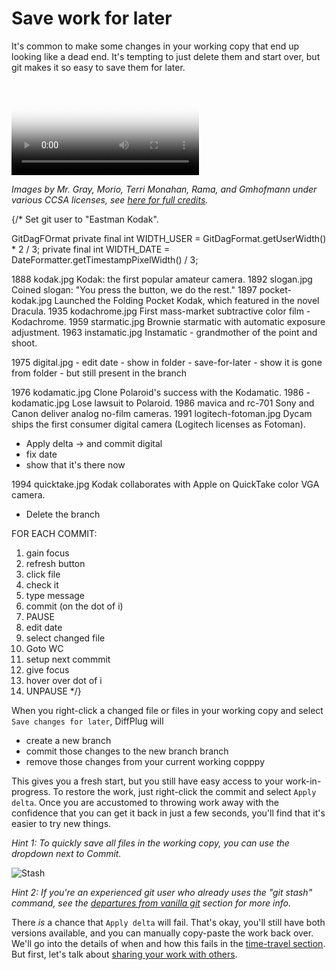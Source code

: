 
# Save work for later

It's common to make some changes in your working copy that end up looking like a dead end. It's tempting to just delete them and start over, but git makes it so easy to save them for later.

<Video
	poster="/branches/save-for-later/save-for-later.png"
	source="/branches/save-for-later/save-for-later.mp4"
/>

*Images by Mr. Gray, Morio, Terri Monahan, Rama, and Gmhofmann under various CCSA licenses, see [here for full credits](https://github.com/diffplug/gitfromscratch/blob/master/manuscript/branches/save-for-later/licenses.md).*

{/*
Set git user to "Eastman Kodak".

GitDagFOrmat
	private final int WIDTH_USER = GitDagFormat.getUserWidth() * 2 / 3;
	private final int WIDTH_DATE = DateFormatter.getTimestampPixelWidth() / 3;

1888 kodak.jpg           Kodak: the first popular amateur camera.
1892 slogan.jpg          Coined slogan: "You press the button, we do the rest."
1897 pocket-kodak.jpg    Launched the Folding Pocket Kodak, which featured in the novel Dracula.
1935 kodachrome.jpg      First mass-market subtractive color film - Kodachrome.
1959 starmatic.jpg       Brownie starmatic with automatic exposure adjustment.
1963 instamatic.jpg      Instamatic - grandmother of the point and shoot.

1975 digital.jpg
	- edit date
	- show in folder
	- save-for-later
	- show it is gone from folder
	- but still present in the branch

1976 kodamatic.jpg         Clone Polaroid's success with the Kodamatic.
1986 -kodamatic.jpg        Lose lawsuit to Polaroid.
1986 mavica and rc-701     Sony and Canon deliver analog no-film cameras.
1991 logitech-fotoman.jpg  Dycam ships the first consumer digital camera (Logitech licenses as Fotoman).

- Apply delta -> and commit digital
- fix date
- show that it's there now

1994 quicktake.jpg  Kodak collaborates with Apple on QuickTake color VGA camera.

- Delete the branch

FOR EACH COMMIT:
1. gain focus
2. refresh button
3. click file
4. check it
5. type message
6. commit (on the dot of i)
7. PAUSE
8. edit date
9. select changed file
10. Goto WC
11. setup next commmit
12. give focus
13. hover over dot of i
14. UNPAUSE
*/}

When you right-click a changed file or files in your working copy and select `Save changes for later`, DiffPlug will

- create a new branch
- commit those changes to the new branch branch
- remove those changes from your current working copppy

This gives you a fresh start, but you still have easy access to your work-in-progress. To restore the work, just right-click the commit and select `Apply delta`. Once you are accustomed to throwing work away with the confidence that you can get it back in just a few seconds, you'll find that it's easier to try new things.

*Hint 1: To quickly save all files in the working copy, you can use the dropdown next to Commit.*

<Image 
	src="/branches/save-for-later/save-all-for-later.png" 
	alt="Stash"
	width={206}
	height={95}
/>

*Hint 2: If you're an experienced git user who already uses the "git stash" command, see the [departures from vanilla git](/epilogue/departures) section for more info.*

There *is* a chance that `Apply delta` will fail. That's okay, you'll still have both versions available, and you can manually copy-paste the work back over. We'll go into the details of when and how this fails in the [time-travel section](/time-travel/time-travel). But first, let's talk about [sharing your work with others](/share/share).
